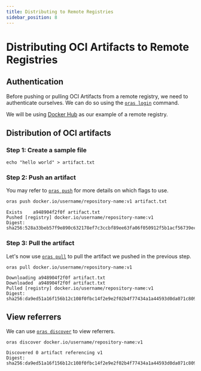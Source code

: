 ```yaml
---
title: Distributing to Remote Registries
sidebar_position: 8
---
```


# Distributing OCI Artifacts to Remote Registries

## Authentication

Before pushing or pulling OCI Artifacts from a remote registry, 
we need to authenticate ourselves.
We can do so using the [`oras login`](../commands/oras_login.mdx) command.

We will be using [Docker Hub](https://hub.docker.com/) as our example of a remote registry.

## Distribution of OCI artifacts

### Step 1: Create a sample file

```
echo "hello world" > artifact.txt
```

### Step 2: Push an artifact

You may refer to [`oras push`](../commands/oras_blob_push.mdx) for more details on which flags to use.

```bash
oras push docker.io/username/repository-name:v1 artifact.txt
```

```
Exists    a948904f2f0f artifact.txt
Pushed [registry] docker.io/username/repository-name:v1
Digest: sha256:528a33beb57f9e890c632178ef7c3ccbf89ee63fa06f050912f5b1acf56739ec
```

### Step 3: Pull the artifact

Let's now use [`oras pull`](../commands/oras_pull.mdx) to pull the artifact we pushed in the previous step.

```
oras pull docker.io/username/repository-name:v1
```

```
Downloading a948904f2f0f artifact.txt
Downloaded  a948904f2f0f artifact.txt
Pulled [registry] docker.io/username/repository-name:v1
Digest: sha256:da9ed51a16f156b12c108f0fbc14f2e9e2f02b4f77434a1a44593d0da071c809
```

## View referrers 

We can use [`oras discover`](../commands/oras_discover.mdx) to view referrers.

```
oras discover docker.io/username/repository-name:v1
```

```
Discovered 0 artifact referencing v1
Digest: sha256:da9ed51a16f156b12c108f0fbc14f2e9e2f02b4f77434a1a44593d0da071c809
```